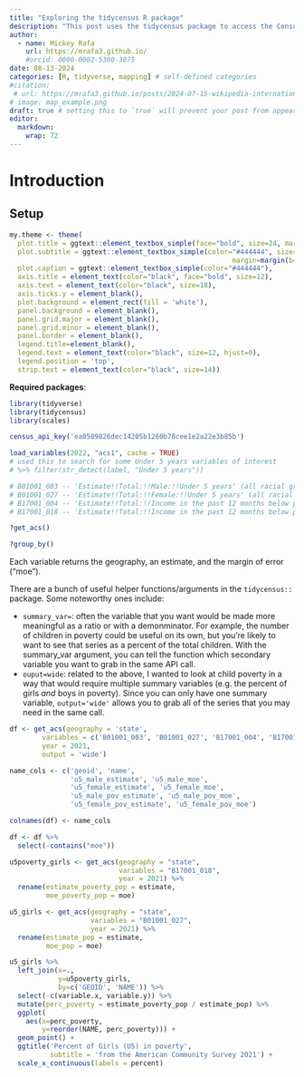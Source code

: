 ```yaml
---
title: "Exploring the tidycensus R package"
description: "This post uses the tidycensus package to access the Census API and visualize data"
author:
  - name: Mickey Rafa
    url: https://mrafa3.github.io/
    #orcid: 0000-0002-5300-3075
date: 08-13-2024
categories: [R, tidyverse, mapping] # self-defined categories
#citation: 
 # url: https://mrafa3.github.io/posts/2024-07-15-wikipedia-international-mens-soccer/ 
# image: map_example.png
draft: true # setting this to `true` will prevent your post from appearing on your listing page until you're ready!
editor: 
  markdown: 
    wrap: 72
---
```


# Introduction


## Setup

```r
my.theme <- theme(
  plot.title = ggtext::element_textbox_simple(face="bold", size=24, margin=margin(b=5)),
  plot.subtitle = ggtext::element_textbox_simple(color="#444444", size=14, 
                                                       margin=margin(b=10)),
  plot.caption = ggtext::element_textbox_simple(color="#444444"),
  axis.title = element_text(color="black", face="bold", size=12), 
  axis.text = element_text(color="black", size=18), 
  axis.ticks.y = element_blank(), 
  plot.background = element_rect(fill = 'white'),
  panel.background = element_blank(),
  panel.grid.major = element_blank(),
  panel.grid.minor = element_blank(),
  panel.border = element_blank(), 
  legend.title=element_blank(), 
  legend.text = element_text(color="black", size=12, hjust=0),
  legend.position = 'top',
  strip.text = element_text(color="black", size=14))
```

**Required packages**:

```r
library(tidyverse)
library(tidycensus)
library(scales)

census_api_key('ea0509826dec14205b1260b78cee1e2a22e3b85b')
```

```r
load_variables(2022, "acs1", cache = TRUE)
# used this to search for some Under 5 years variables of interest
# %>% filter(str_detect(label, "Under 5 years"))

# B01001_003 -- 'Estimate!!Total:!!Male:!!Under 5 years' (all racial groups)
# B01001_027 -- 'Estimate!!Total:!!Female:!!Under 5 years' (all racial groups)
# B17001_004 -- 'Estimate!!Total:!!Income in the past 12 months below poverty level:!!Male:!!Under 5 years'
# B17001_018 -- 'Estimate!!Total:!!Income in the past 12 months below poverty level:!!Female:!!Under 5 years'
```

```r
?get_acs()

?group_by()
```

Each variable returns the geography, an estimate, and the margin of error ("moe").

There are a bunch of useful helper functions/arguments in the `tidycensus::` package. Some noteworthy ones include:  

* `summary_var=`: often the variable that you want would be made more meaningful as a ratio or with a demonminator. For example, the number of children in poverty could be useful on its own, but you're likely to want to see that series as a percent of the total children. With the summary_var argument, you can tell the function which secondary variable you want to grab in the same API call.
* `ouput=wide`: related to the above, I wanted to look at child poverty in a way that would require multiple summary variables (e.g. the percent of girls *and* boys in poverty). Since you can only have one summary variable, `output='wide'` allows you to grab all of the series that you may need in the same call. 

```r
df <- get_acs(geography = 'state',
        variables = c('B01001_003', 'B01001_027', 'B17001_004', 'B17001_018'),
        year = 2021,
        output = 'wide')
```

```r
name_cols <- c('geoid', 'name', 
               'u5_male_estimate', 'u5_male_moe', 
               'u5_female_estimate', 'u5_female_moe',
               'u5_male_pov_estimate', 'u5_male_pov_moe',
               'u5_female_pov_estimate', 'u5_female_pov_moe')

colnames(df) <- name_cols
```

```r
df <- df %>% 
  select(-contains("moe"))
```


```r
u5poverty_girls <- get_acs(geography = "state", 
                           variables = "B17001_018", 
                           year = 2021) %>% 
  rename(estimate_poverty_pop = estimate,
         moe_poverty_pop = moe)

u5_girls <- get_acs(geography = "state", 
                    variables = "B01001_027", 
                    year = 2021) %>% 
  rename(estimate_pop = estimate,
         moe_pop = moe)

u5_girls %>% 
  left_join(x=.,
            y=u5poverty_girls,
            by=c('GEOID', 'NAME')) %>% 
  select(-c(variable.x, variable.y)) %>% 
  mutate(perc_poverty = estimate_poverty_pop / estimate_pop) %>% 
  ggplot(
    aes(x=perc_poverty, 
        y=reorder(NAME, perc_poverty))) + 
  geom_point() +
  ggtitle('Percent of Girls (U5) in poverty',
          subtitle = 'from the American Community Survey 2021') + 
  scale_x_continuous(labels = percent)
```

